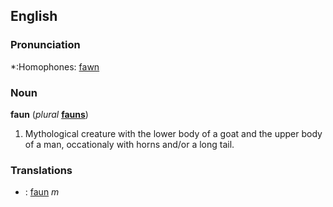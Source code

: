 ==English==

===Pronunciation===
*:Homophones: [[fawn]]

===Noun===
'''faun''' (''plural'' '''[[fauns]]''')

#Mythological creature with the lower body of a goat and the upper body of a man, occationaly with horns and/or a long tail.
===Translations===
*{{no}}: [[faun]] ''m''